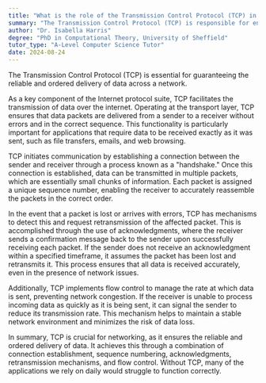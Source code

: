 ```yaml
---
title: "What is the role of the Transmission Control Protocol (TCP) in networking?"
summary: "The Transmission Control Protocol (TCP) is responsible for ensuring reliable, ordered delivery of data over a network."
author: "Dr. Isabella Harris"
degree: "PhD in Computational Theory, University of Sheffield"
tutor_type: "A-Level Computer Science Tutor"
date: 2024-08-24
---
```


The Transmission Control Protocol (TCP) is essential for guaranteeing the reliable and ordered delivery of data across a network.

As a key component of the Internet protocol suite, TCP facilitates the transmission of data over the internet. Operating at the transport layer, TCP ensures that data packets are delivered from a sender to a receiver without errors and in the correct sequence. This functionality is particularly important for applications that require data to be received exactly as it was sent, such as file transfers, emails, and web browsing.

TCP initiates communication by establishing a connection between the sender and receiver through a process known as a "handshake." Once this connection is established, data can be transmitted in multiple packets, which are essentially small chunks of information. Each packet is assigned a unique sequence number, enabling the receiver to accurately reassemble the packets in the correct order.

In the event that a packet is lost or arrives with errors, TCP has mechanisms to detect this and request retransmission of the affected packet. This is accomplished through the use of acknowledgments, where the receiver sends a confirmation message back to the sender upon successfully receiving each packet. If the sender does not receive an acknowledgment within a specified timeframe, it assumes the packet has been lost and retransmits it. This process ensures that all data is received accurately, even in the presence of network issues.

Additionally, TCP implements flow control to manage the rate at which data is sent, preventing network congestion. If the receiver is unable to process incoming data as quickly as it is being sent, it can signal the sender to reduce its transmission rate. This mechanism helps to maintain a stable network environment and minimizes the risk of data loss.

In summary, TCP is crucial for networking, as it ensures the reliable and ordered delivery of data. It achieves this through a combination of connection establishment, sequence numbering, acknowledgments, retransmission mechanisms, and flow control. Without TCP, many of the applications we rely on daily would struggle to function correctly.
    